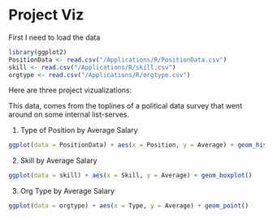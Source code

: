 Project Viz
========================================================
First I need to load the data
```r
library(ggplot2)
PositionData <- read.csv("/Applications/R/PositionData.csv")
skill <- read.csv("/Applications/R/skill.csv")
orgtype <- read.csv("/Applications/R/orgtype.csv")
```

Here are three project vizualizations:

This data, comes from the toplines of a political data survey that went around on some internal list-serves.

1. Type of Position by Average Salary

```r
ggplot(data = PositionData) + aes(x = Position, y = Average) + geom_histogram()
```

2. Skill by Average Salary 

```r
ggplot(data = skill) + aes(x = Skill, y = Average) + geom_boxplot()
```

3. Org Type by Average Salary

```r
ggplot(data = orgtype) + aes(x = Type, y = Average) + geom_point()
```
